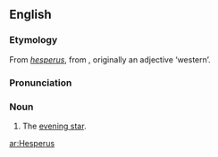 ==English==
===Etymology===
From {{L.}} ''[[hesperus]]'', from {{AGr.}} '''{{polytonic|[[ἕσπερος]]}}''', originally an adjective ‘western’.

===Pronunciation===
{{IPA|/ˈhɛspəɹəs/}}

===Noun===
{{en-noun|-}}

# The [[evening star]].

[[ar:Hesperus]]